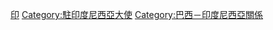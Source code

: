 [[Category:巴西駐外大使|印]]
[[Category:駐印度尼西亞大使|Category:駐印度尼西亞大使]]
[[Category:巴西－印度尼西亞關係|Category:巴西－印度尼西亞關係]]